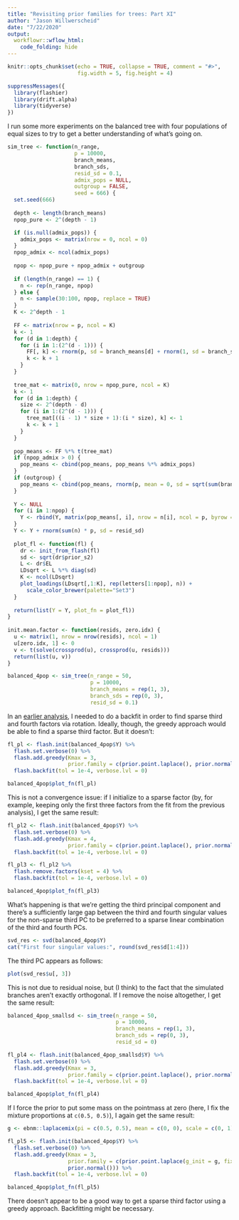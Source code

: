 ```yaml
---
title: "Revisiting prior families for trees: Part XI"
author: "Jason Willwerscheid"
date: "7/22/2020"
output:
  workflowr::wflow_html:
    code_folding: hide
---
```


```r
knitr::opts_chunk$set(echo = TRUE, collapse = TRUE, comment = "#>",
                      fig.width = 5, fig.height = 4)
```

```r
suppressMessages({
  library(flashier)
  library(drift.alpha)
  library(tidyverse)
})
```

I run some more experiments on the balanced tree with four populations of equal sizes to try to get a better understanding of what's going on.

```r
sim_tree <- function(n_range, 
                     p = 10000, 
                     branch_means, 
                     branch_sds, 
                     resid_sd = 0.1,
                     admix_pops = NULL, 
                     outgroup = FALSE, 
                     seed = 666) {
  set.seed(666)
  
  depth <- length(branch_means)
  npop_pure <- 2^(depth - 1)

  if (is.null(admix_pops)) {
    admix_pops <- matrix(nrow = 0, ncol = 0)
  }
  npop_admix <- ncol(admix_pops)
  
  npop <- npop_pure + npop_admix + outgroup
  
  if (length(n_range) == 1) {
    n <- rep(n_range, npop)
  } else {
    n <- sample(30:100, npop, replace = TRUE)
  }
  K <- 2^depth - 1
  
  FF <- matrix(nrow = p, ncol = K)
  k <- 1
  for (d in 1:depth) {
    for (i in 1:(2^(d - 1))) {
      FF[, k] <- rnorm(p, sd = branch_means[d] + rnorm(1, sd = branch_sds[d]))
      k <- k + 1
    }
  }
  
  tree_mat <- matrix(0, nrow = npop_pure, ncol = K)
  k <- 1
  for (d in 1:depth) {
    size <- 2^(depth - d)
    for (i in 1:(2^(d - 1))) {
      tree_mat[((i - 1) * size + 1):(i * size), k] <- 1
      k <- k + 1
    }
  }
  
  pop_means <- FF %*% t(tree_mat)
  if (npop_admix > 0) {
    pop_means <- cbind(pop_means, pop_means %*% admix_pops)
  }
  if (outgroup) {
    pop_means <- cbind(pop_means, rnorm(p, mean = 0, sd = sqrt(sum(branch_sds^2))))
  }
  
  Y <- NULL
  for (i in 1:npop) {
    Y <- rbind(Y, matrix(pop_means[, i], nrow = n[i], ncol = p, byrow = TRUE))
  }
  Y <- Y + rnorm(sum(n) * p, sd = resid_sd)
  
  plot_fl <- function(fl) {
    dr <- init_from_flash(fl)
    sd <- sqrt(dr$prior_s2)
    L <- dr$EL
    LDsqrt <- L %*% diag(sd)
    K <- ncol(LDsqrt)
    plot_loadings(LDsqrt[,1:K], rep(letters[1:npop], n)) +
      scale_color_brewer(palette="Set3")
  }
  
  return(list(Y = Y, plot_fn = plot_fl))
}
  
init.mean.factor <- function(resids, zero.idx) {
  u <- matrix(1, nrow = nrow(resids), ncol = 1)
  u[zero.idx, 1] <- 0
  v <- t(solve(crossprod(u), crossprod(u, resids)))
  return(list(u, v))
}

balanced_4pop <- sim_tree(n_range = 50,
                          p = 10000,
                          branch_means = rep(1, 3),
                          branch_sds = rep(0, 3),
                          resid_sd = 0.1)
```

In an [earlier analysis](pm1_priors9.html), I needed to do a backfit in order to find sparse third and fourth factors via rotation. Ideally, though, the greedy approach would be able to find a sparse third factor. But it doesn't:

```r
fl_pl <- flash.init(balanced_4pop$Y) %>%
  flash.set.verbose(0) %>%
  flash.add.greedy(Kmax = 3, 
                   prior.family = c(prior.point.laplace(), prior.normal())) %>%
  flash.backfit(tol = 1e-4, verbose.lvl = 0)

balanced_4pop$plot_fn(fl_pl)
```

This is not a convergence issue: if I initialize to a sparse factor (by, for example, keeping only the first three factors from the fit from the previous analysis), I get the same result:

```r
fl_pl2 <- flash.init(balanced_4pop$Y) %>%
  flash.set.verbose(0) %>%
  flash.add.greedy(Kmax = 4, 
                   prior.family = c(prior.point.laplace(), prior.normal())) %>%
  flash.backfit(tol = 1e-4, verbose.lvl = 0)

fl_pl3 <- fl_pl2 %>% 
  flash.remove.factors(kset = 4) %>%
  flash.backfit(tol = 1e-4, verbose.lvl = 0)

balanced_4pop$plot_fn(fl_pl3)
```

What's happening is that we're getting the third principal component and there's a sufficiently large gap between the third and fourth singular values for the non-sparse third PC to be preferred to a sparse linear combination of the third and fourth PCs.

```r
svd_res <- svd(balanced_4pop$Y)
cat("First four singular values:", round(svd_res$d[1:4]))
```

The third PC appears as follows:

```r
plot(svd_res$u[, 3])
```

This is not due to residual noise, but (I think) to the fact that the simulated branches aren't exactly orthogonal. If I remove the noise altogether, I get the same result:

```r
balanced_4pop_smallsd <- sim_tree(n_range = 50,
                                  p = 10000,
                                  branch_means = rep(1, 3),
                                  branch_sds = rep(0, 3),
                                  resid_sd = 0)

fl_pl4 <- flash.init(balanced_4pop_smallsd$Y) %>%
  flash.set.verbose(0) %>%
  flash.add.greedy(Kmax = 3, 
                   prior.family = c(prior.point.laplace(), prior.normal())) %>%
  flash.backfit(tol = 1e-4, verbose.lvl = 0)

balanced_4pop$plot_fn(fl_pl4)
```

If I force the prior to put some mass on the pointmass at zero (here, I fix the mixture proportions at `c(0.5, 0.5)`), I again get the same result:

```r
g <- ebnm::laplacemix(pi = c(0.5, 0.5), mean = c(0, 0), scale = c(0, 1))

fl_pl5 <- flash.init(balanced_4pop$Y) %>%
  flash.set.verbose(0) %>%
  flash.add.greedy(Kmax = 3, 
                   prior.family = c(prior.point.laplace(g_init = g, fix_g = TRUE),
                   prior.normal())) %>%
  flash.backfit(tol = 1e-4, verbose.lvl = 0)

balanced_4pop$plot_fn(fl_pl5)
```

There doesn't appear to be a good way to get a sparse third factor using a greedy approach. Backfitting might be necessary.
